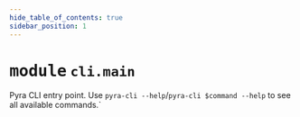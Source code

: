 ```yaml
---
hide_table_of_contents: true
sidebar_position: 1
---
```


<!-- markdownlint-disable -->

# <kbd>module</kbd> `cli.main`
Pyra CLI entry point. Use `pyra-cli --help`/`pyra-cli $command --help` to see all available commands.` 



